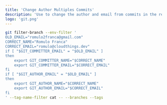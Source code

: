 ```yaml
---
title: 'Change Author Multiples Commits'
description: 'Use to change the author and email from commits in the repository'
logo: 'git.png'
---
```


```bash
git filter-branch --env-filter '
OLD_EMAIL="romulo2franca@gmail.com"
CORRECT_NAME="Romulo Franca"
CORRECT_EMAIL="romulo@cloudthings.dev"
if [ "$GIT_COMMITTER_EMAIL" = "$OLD_EMAIL" ]
then
    export GIT_COMMITTER_NAME="$CORRECT_NAME"
    export GIT_COMMITTER_EMAIL="$CORRECT_EMAIL"
fi
if [ "$GIT_AUTHOR_EMAIL" = "$OLD_EMAIL" ]
then
    export GIT_AUTHOR_NAME="$CORRECT_NAME"
    export GIT_AUTHOR_EMAIL="$CORRECT_EMAIL"
fi
' --tag-name-filter cat -- --branches --tags
```
